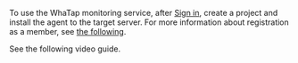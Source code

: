 To use the WhaTap monitoring service, after [Sign in](https://www.whatap.io/en/signup/), create a project and install the agent to the target server. For more information about registration as a member, see [the following](../account/account-manage).

See the following video guide.
